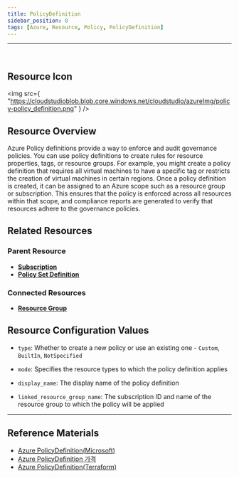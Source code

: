 ```yaml
---
title: PolicyDefinition
sidebar_position: 0
tags: [Azure, Resource, Policy, PolicyDefinition]
---
```


<hr />
<br />

## Resource Icon

<img
    src={
        "https://cloudstudioblob.blob.core.windows.net/cloudstudio/azureImg/policy-policy_definition.png"
    }
/>

## Resource Overview

Azure Policy definitions provide a way to enforce and audit governance policies. 
You can use policy definitions to create rules for resource properties, tags, or resource groups. 
For example, you might create a policy definition that requires all virtual machines to have a specific tag or restricts the creation of virtual machines in certain regions.
Once a policy definition is created, it can be assigned to an Azure scope such as a resource group or subscription. 
This ensures that the policy is enforced across all resources within that scope, and compliance reports are generated to verify that resources adhere to the governance policies.

## Related Resources

### Parent Resource

-   [**Subscription**](https://docs.cstudio.app/docs/resource/azure/Base/Subscription)
-   [**Policy Set Definition**](https://docs.cstudio.app/docs/resource/azure/Policy/PolicySetDefinition)


### Connected Resources

-   [**Resource Group**](https://docs.cstudio.app/docs/resource/azure/Base/ResourceGroup)

## Resource Configuration Values

-   `type`: Whether to create a new policy or use an existing one - `Custom`, `BuiltIn`, `NotSpecified`

-   `mode`: Specifies the resource types to which the policy definition applies

-   `display_name`: The display name of the policy definition

-   `linked_resource_group_name`: The subscription ID and name of the resource group to which the policy will be applied
---

## Reference Materials

-   [Azure PolicyDefinition(Microsoft)](https://learn.microsoft.com/en-us/azure/governance/policy/overview)
-   [Azure PolicyDefinition 가격](https://azure.microsoft.com/en-us/pricing/details/azure-policy/)
-   [Azure PolicyDefinition(Terraform)](https://registry.terraform.io/providers/hashicorp/azurerm/latest/docs/resources/policy_definition)
